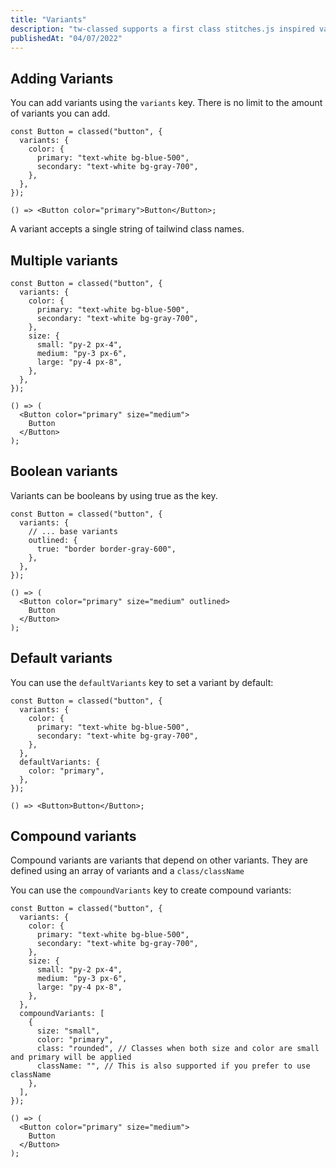 ```yaml
---
title: "Variants"
description: "tw-classed supports a first class stitches.js inspired variant API"
publishedAt: "04/07/2022"
---
```


## Adding Variants

You can add variants using the `variants` key. There is no limit to the amount of variants you can add.

```tsx
const Button = classed("button", {
  variants: {
    color: {
      primary: "text-white bg-blue-500",
      secondary: "text-white bg-gray-700",
    },
  },
});

() => <Button color="primary">Button</Button>;
```

A variant accepts a single string of tailwind class names.

## Multiple variants

```tsx
const Button = classed("button", {
  variants: {
    color: {
      primary: "text-white bg-blue-500",
      secondary: "text-white bg-gray-700",
    },
    size: {
      small: "py-2 px-4",
      medium: "py-3 px-6",
      large: "py-4 px-8",
    },
  },
});

() => (
  <Button color="primary" size="medium">
    Button
  </Button>
);
```

## Boolean variants

Variants can be booleans by using true as the key.

```tsx
const Button = classed("button", {
  variants: {
    // ... base variants
    outlined: {
      true: "border border-gray-600",
    },
  },
});

() => (
  <Button color="primary" size="medium" outlined>
    Button
  </Button>
);
```

## Default variants

You can use the `defaultVariants` key to set a variant by default:

```tsx
const Button = classed("button", {
  variants: {
    color: {
      primary: "text-white bg-blue-500",
      secondary: "text-white bg-gray-700",
    },
  },
  defaultVariants: {
    color: "primary",
  },
});

() => <Button>Button</Button>;
```

## Compound variants

Compound variants are variants that depend on other variants. They are defined using an array of variants and a `class/className`

You can use the `compoundVariants` key to create compound variants:

```tsx
const Button = classed("button", {
  variants: {
    color: {
      primary: "text-white bg-blue-500",
      secondary: "text-white bg-gray-700",
    },
    size: {
      small: "py-2 px-4",
      medium: "py-3 px-6",
      large: "py-4 px-8",
    },
  },
  compoundVariants: [
    {
      size: "small",
      color: "primary",
      class: "rounded", // Classes when both size and color are small and primary will be applied
      className: "", // This is also supported if you prefer to use className
    },
  ],
});

() => (
  <Button color="primary" size="medium">
    Button
  </Button>
);
```
